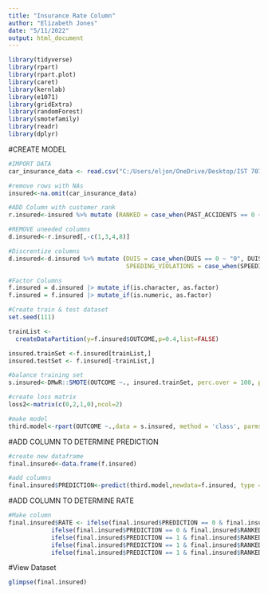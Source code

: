 ```yaml
---
title: "Insurance Rate Column"
author: "Elizabeth Jones"
date: "5/11/2022"
output: html_document
---
```


```r

library(tidyverse)
library(rpart)
library(rpart.plot)
library(caret)
library(kernlab)
library(e1071)
library(gridExtra)
library(randomForest)
library(smotefamily)
library(readr)
library(dplyr)

```

#CREATE MODEL

```r

#IMPORT DATA
car_insurance_data <- read.csv("C:/Users/eljon/OneDrive/Desktop/IST 707/Final Project/car insurance data.csv")

#remove rows with NAs
insured<-na.omit(car_insurance_data)

#ADD Column with customer rank
r.insured<-insured %>% mutate (RANKED = case_when(PAST_ACCIDENTS == 0 ~ "good", PAST_ACCIDENTS == 1 ~"ok", PAST_ACCIDENTS > 1 ~ "bad"))

#REMOVE uneeded columns
d.insured<-r.insured[,-c(1,3,4,8)]

#Discrentize columns
d.insured<-d.insured %>% mutate (DUIS = case_when(DUIS == 0 ~ "0", DUIS >= 1 ~ "1"), 
                                 SPEEDING_VIOLATIONS = case_when(SPEEDING_VIOLATIONS == 0 ~ "0", SPEEDING_VIOLATIONS >= 1 ~ "1"))

#Factor Columns
f.insured = d.insured |> mutate_if(is.character, as.factor)
f.insured = f.insured |> mutate_if(is.numeric, as.factor)

#Create train & test dataset
set.seed(111)

trainList <-
  createDataPartition(y=f.insured$OUTCOME,p=0.4,list=FALSE) 

insured.trainSet <-f.insured[trainList,]
insured.testSet <- f.insured[-trainList,]

#balance training set
s.insured<-DMwR::SMOTE(OUTCOME ~., insured.trainSet, perc.over = 100, perc.under = 200)

#create loss matrix
loss2<-matrix(c(0,2,1,0),ncol=2)

#make model
third.model<-rpart(OUTCOME ~.,data = s.insured, method = 'class', parms = list(loss=loss2))

```

#ADD COLUMN TO DETERMINE PREDICTION

```r

#create new dataframe
final.insured<-data.frame(f.insured)

#add columns
final.insured$PREDICTION<-predict(third.model,newdata=f.insured, type = "class")

```

#ADD COLUMN TO DETERMINE RATE

```r


#Make column
final.insured$RATE <- ifelse(final.insured$PREDICTION == 0 & final.insured$RANKED == "good", "BEST RATE",ifelse(final.insured$PREDICTION == 0 & final.insured$RANKED == "ok", "GOOD RATE",
            ifelse(final.insured$PREDICTION == 0 & final.insured$RANKED == "bad", "OK RATE",
            ifelse(final.insured$PREDICTION == 1 & final.insured$RANKED == "good", "GOOD RATE",
            ifelse(final.insured$PREDICTION == 1 & final.insured$RANKED == "ok", "OK RATE",
            ifelse(final.insured$PREDICTION == 1 & final.insured$RANKED == "bad", "BAD RATE", "BAD RATE"))))))  
```

#View Dataset

```r

glimpse(final.insured)

```

